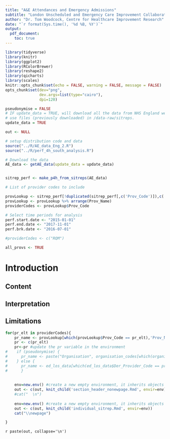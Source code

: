 ```yaml
---
title: "A&E Attendances and Emergency Admissions"
subtitle: "London Unscheduled and Emergency Care Improvement Collaborative"
author: "Dr. Tom Woodcock, Centre for Healthcare Improvement Research"
date: "`r format(Sys.time(), '%d %B, %Y')`"
output:
  pdf_document:
    toc: true
---
```


```r
library(tidyverse)
library(knitr)
library(ggplot2)
library(RColorBrewer)
library(reshape2)
library(qicharts)
library(scales)
knitr::opts_chunk$set(echo = FALSE, warning = FALSE, message = FALSE)
opts_chunk$set(dev="png", 
               dev.args=list(type="cairo"),
               dpi=120)
```

```r
pseudonymise = FALSE
# IF update_data = TRUE, will download all the data from NHS England website, otherwise,
# use files (previously downloaded) in /data-raw/sitreps.
update_data = TRUE

out <- NULL

# setup distribution code and data
source("../R/AE_data_Eng_2.R")
source("../R/perf_4h_south_analysis.R")

# Download the data
AE_data <- getAE_data(update_data = update_data)


sitrep_perf <- make_p4h_from_sitreps(AE_data)

# List of provider codes to include

provLookup <- sitrep_perf[!duplicated(sitrep_perf[,c('Prov_Code')]),c('Prov_Code','Prov_Name')]
provLookup <- provLookup %>% arrange(Prov_Name)
providerCodes <- provLookup$Prov_Code

# Select time periods for analysis
perf.start.date <- "2015-01-01"
perf.end.date <- "2017-11-01"
perf.brk.date <- "2016-07-01"

#providerCodes <- c("RQM")

all_provs <- TRUE
```


\newpage

# Introduction

## Content


## Interpretation

## Limitations


```r

for(pr_elt in providerCodes){
    pr_name <- provLookup[which(provLookup$Prov_Code == pr_elt),'Prov_Name'][[1,1]]
    pr <- c(pr_elt)
    pr<-pr #update the pr variable in the environment
#    if (pseudonymise) {
#      pr_name <- paste("Organisation", organisation_codes[which(organisation_codes$Prov_Code ==  pr_elt),"pseudoid"][[1]], sep=" ")
#    } else {
#      pr_name <- ed_los_data[which(ed_los_data$Der_Provider_Code == pr_elt),"Provider_Name"][[1]]
#      }
    
    
    env=new.env() #create a new empty environment, it inherits objects from the current environment.
    out <- c(out, knit_child('section_header_nonewpage.Rmd', envir=env))
    #cat("  \n")
    
    env=new.env() #create a new empty environment, it inherits objects from the current environment.
    out <- c(out, knit_child('individual_sitrep.Rmd', envir=env))
    cat("\\newpage")

}
```
`r paste(out, collapse='\n')`

